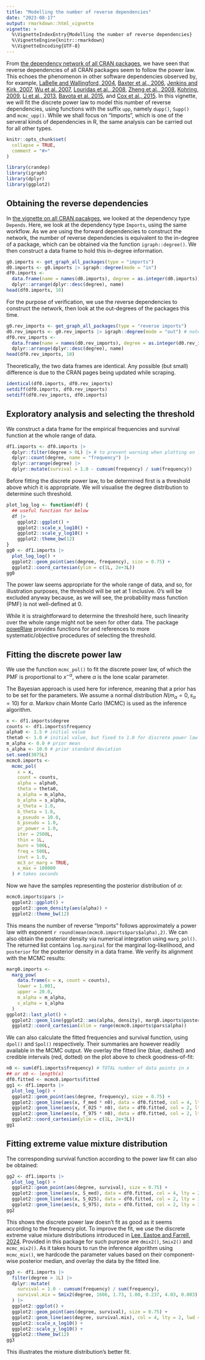 ```yaml
---
title: "Modelling the number of reverse dependencies"
date: "2023-08-17"
output: rmarkdown::html_vignette
vignette: >
  %\VignetteIndexEntry{Modelling the number of reverse dependencies}
  %\VignetteEngine{knitr::rmarkdown}
  %\VignetteEncoding{UTF-8}
---
```


From [the dependency network of all CRAN packages](cran.html), we have seen that reverse dependencies of all CRAN packages seem to follow the power law. This echoes the phenomenon in other software dependencies observed by, for example,
[LaBelle and Wallingford, 2004](https://arxiv.org/abs/cs/0411096),
[Baxter et al., 2006](https://doi.org/10.1145/1167473.1167507),
[Jenkins and Kirk, 2007](https://doi.org/10.1016/j.ins.2007.01.021),
[Wu et al. 2007](https://ieeexplore.ieee.org/document/4362637),
[Louridas et al., 2008](https://doi.org/10.1145/1391984.1391986),
[Zheng et al., 2008](https://doi.org/10.1016/j.physa.2008.06.050),
[Kohring, 2009](https://doi.org/10.1142/S0219525909002362),
[Li et al., 2013](https://doi.org/10.1016/j.physa.2013.01.035),
[Bavota et al. 2015](https://doi.org/10.1007/s10664-014-9325-9),
and [Cox et al., 2015](https://ieeexplore.ieee.org/document/7202955).
In this vignette, we will fit the discrete power law to model this number of reverse dependencies, using functions with the suffix `upp`, namely `dupp()`, `Supp()` and `mcmc_upp()`. While we shall focus on "Imports", which is one of the serveral kinds of dependencies in R, the same analysis can be carried out for all other types.

```r
knitr::opts_chunk$set(
  collapse = TRUE,
  comment = "#>"
)
```

```r
library(crandep)
library(igraph)
library(dplyr)
library(ggplot2)
```





## Obtaining the reverse dependencies
In [the vignette on all CRAN pacakges](cran.html), we looked at the dependency type `Depends`. Here, we look at the dependency type `Imports`, using the same workflow. As we are using the forward dependencies to construct the network, the number of reverse dependencies is equivalent to the in-degree of a package, which can be obtained via the function `igraph::degree()`. We then construct a data frame to hold this in-degree information.

```r
g0.imports <- get_graph_all_packages(type = "imports")
d0.imports <- g0.imports |> igraph::degree(mode = "in")
df0.imports <-
  data.frame(name = names(d0.imports), degree = as.integer(d0.imports)) |>
  dplyr::arrange(dplyr::desc(degree), name)
head(df0.imports, 10)
```

For the purpose of verification, we use the reverse dependencies to construct the network, then look at the out-degrees of the packages this time.

```r
g0.rev_imports <- get_graph_all_packages(type = "reverse imports")
d0.rev_imports <- g0.rev_imports |> igraph::degree(mode = "out") # note the difference to above
df0.rev_imports <-
  data.frame(name = names(d0.rev_imports), degree = as.integer(d0.rev_imports)) |>
  dplyr::arrange(dplyr::desc(degree), name)
head(df0.rev_imports, 10)
```

Theoretically, the two data frames are identical. Any possible (but small) difference is due to the CRAN pages being updated while scraping.

```r
identical(df0.imports, df0.rev_imports)
setdiff(df0.imports, df0.rev_imports)
setdiff(df0.rev_imports, df0.imports)
```





## Exploratory analysis and selecting the threshold
We construct a data frame for the empirical frequencies and survival function at the whole range of data.

```r
df1.imports <- df0.imports |>
  dplyr::filter(degree > 0L) |> # to prevent warning when plotting on log-log scale
  dplyr::count(degree, name = "frequency") |>
  dplyr::arrange(degree) |>
  dplyr::mutate(survival = 1.0 - cumsum(frequency) / sum(frequency))
```

Before fitting the discrete power law, to be determined first is a threshold above which it is appropriate. We will visualise the degree distribution to determine such threshold.

```r
plot_log_log <- function(df) {
  ## useful function for below
  df |>
    ggplot2::ggplot() +
    ggplot2::scale_x_log10() +
    ggplot2::scale_y_log10() +
    ggplot2::theme_bw(12)
}
gg0 <- df1.imports |>
  plot_log_log() +
  ggplot2::geom_point(aes(degree, frequency), size = 0.75) +
  ggplot2::coord_cartesian(ylim = c(1L, 2e+3L))
gg0
```

The power law seems appropriate for the whole range of data, and so, for illustration purposes, the threshold will be set at 1 inclusive. 0's will be excluded anyway because, as we will see, the probability mass function (PMF) is not well-defined at 0.

While it is straightforward to determine the threshold here, such linearity over the whole range might not be seen for other data. The package [poweRlaw](https://cran.r-project.org/package=poweRlaw) provides functions for and references to more systematic/objective procedures of selecting the threshold.





## Fitting the discrete power law
We use the function `mcmc_pol()` to fit the discrete power law, of which the PMF is proportional to $x^{-\alpha}$, where $\alpha$ is the lone scalar parameter.

The Bayesian approach is used here for inference, meaning that a prior has to be set for the parameters. We assume a normal distribution $N(m_{\alpha}=0, s_{\alpha}=10)$ for $\alpha$. Markov chain Monte Carlo (MCMC) is used as the inference algorithm.

```r
x <- df1.imports$degree
counts <- df1.imports$frequency
alpha0 <- 1.5 # initial value
theta0 <- 1.0 # initial value, but fixed to 1.0 for discrete power law
m_alpha <- 0.0 # prior mean
s_alpha <- 10.0 # prior standard deviation
set.seed(3075L)
mcmc0.imports <-
  mcmc_pol(
    x = x,
    count = counts,
    alpha = alpha0,
    theta = theta0,
    a_alpha = m_alpha,
    b_alpha = s_alpha,
    a_theta = 1.0,
    b_theta = 1.0,
    a_pseudo = 10.0,
    b_pseudo = 1.0,
    pr_power = 1.0,
    iter = 2500L,
    thin = 1L,
    burn = 500L,
    freq = 500L,
    invt = 1.0,
    mc3_or_marg = TRUE,
    x_max = 100000
  ) # takes seconds
```

Now we have the samples representing the posterior distribution of $\alpha$:

```r
mcmc0.imports$pars |>
  ggplot2::ggplot() +
  ggplot2::geom_density(aes(alpha)) +
  ggplot2::theme_bw(12)
```

This means the number of reverse "Imports" follows approximately a power law with exponent `r round(mean(mcmc0.imports$pars$alpha),2)`. We can also obtain the posterior density via numerical integration using `marg_pol()`. The returned list contains `log.marginal` for the marginal log-likelihood, and `posterior` for the posterior density in a data frame. We verify its alignment with the MCMC results:

```r
marg0.imports <-
  marg_pow(
    data.frame(x = x, count = counts),
    lower = 1.001,
    upper = 20.0,
    m_alpha = m_alpha,
    s_alpha = s_alpha
  )
ggplot2::last_plot() +
  ggplot2::geom_line(ggplot2::aes(alpha, density), marg0.imports$posterior, col = 2) +
  ggplot2::coord_cartesian(xlim = range(mcmc0.imports$pars$alpha))
```

We can also calculate the fitted frequencies and survival function, using `dpol()` and `Spol()` respectively. Their summaries are however readily available in the MCMC output. We overlay the fitted line (blue, dashed) and credible intervals (red, dotted) on the plot above to check goodness-of-fit:

```r
n0 <- sum(df1.imports$frequency) # TOTAL number of data points in x
## or n0 <- length(x)
df0.fitted <- mcmc0.imports$fitted
gg1 <- df1.imports |>
  plot_log_log() +
  ggplot2::geom_point(aes(degree, frequency), size = 0.75) +
  ggplot2::geom_line(aes(x, f_med * n0), data = df0.fitted, col = 4, lty = 2) +
  ggplot2::geom_line(aes(x, f_025 * n0), data = df0.fitted, col = 2, lty = 3) +
  ggplot2::geom_line(aes(x, f_975 * n0), data = df0.fitted, col = 2, lty = 3) +
  ggplot2::coord_cartesian(ylim = c(1L, 2e+3L))
gg1
```





## Fitting extreme value mixture distribution
The corresponding survival function according to the power law fit can also be obtained:

```r
gg2 <- df1.imports |>
  plot_log_log() +
  ggplot2::geom_point(aes(degree, survival), size = 0.75) +
  ggplot2::geom_line(aes(x, S_med), data = df0.fitted, col = 4, lty = 2) +
  ggplot2::geom_line(aes(x, S_025), data = df0.fitted, col = 2, lty = 3) +
  ggplot2::geom_line(aes(x, S_975), data = df0.fitted, col = 2, lty = 3)
gg2
```

This shows the discrete power law doesn't fit as good as it seems according to the frequency plot. To improve the fit, we use the discrete extreme value mixture distributions introduced in [Lee, Eastoe and Farrell, 2024](https://arxiv.org/abs/2008.03073). Provided in this package for such purpose are `dmix2()`, `Smix2()` and `mcmc_mix2()`. As it takes hours to run the inference algorithm using `mcmc_mix()`, we hardcode the parameter values based on their component-wise posterior median, and overlay the data by the fitted line.

```r
gg3 <- df1.imports |>
  filter(degree > 1L) |>
  dplyr::mutate(
    survival = 1.0 - cumsum(frequency) / sum(frequency),
    survival.mix = Smix2(degree, 1606, 1.73, 1.00, 0.237, 4.03, 0.003)
  ) |>
  ggplot2::ggplot() +
  ggplot2::geom_point(aes(degree, survival), size = 0.75) +
  ggplot2::geom_line(aes(degree, survival.mix), col = 4, lty = 2, lwd = 1.2) +
  ggplot2::scale_x_log10() +
  ggplot2::scale_y_log10() +
  ggplot2::theme_bw(12)
gg3
```

This illustrates the mixture distribution's better fit.